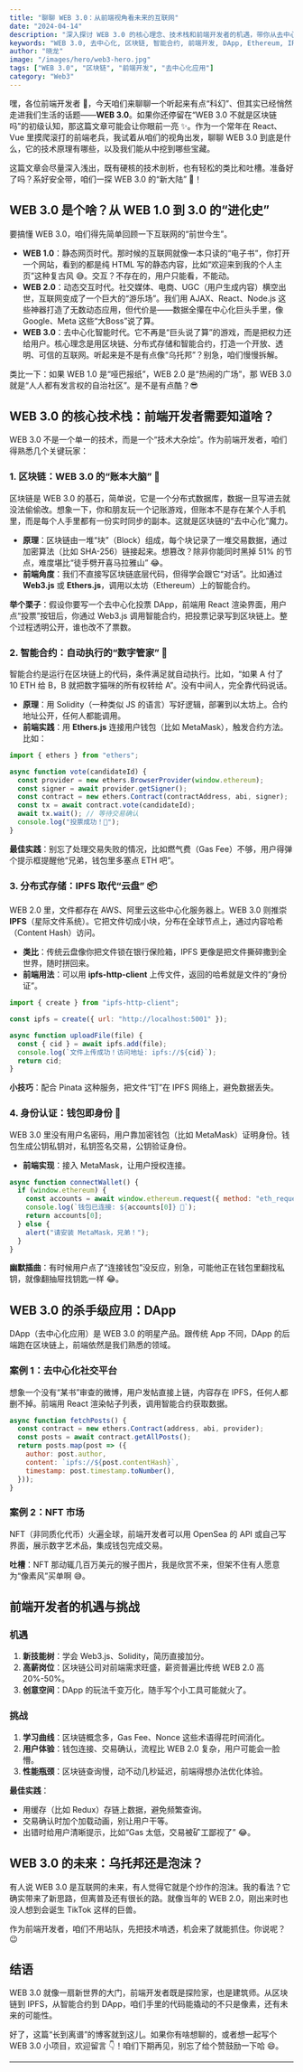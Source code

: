 ```yaml
---
title: "聊聊 WEB 3.0：从前端视角看未来的互联网"
date: "2024-04-14"
description: "深入探讨 WEB 3.0 的核心理念、技术栈和前端开发者的机遇，带你从去中心化到智能合约一网打尽。"
keywords: "WEB 3.0, 去中心化, 区块链, 智能合约, 前端开发, DApp, Ethereum, IPFS, Web3.js"
author: "晓龙"
image: "/images/hero/web3-hero.jpg"
tags: ["WEB 3.0", "区块链", "前端开发", "去中心化应用"]
category: "Web3"
---
```


嘿，各位前端开发者 👋，今天咱们来聊聊一个听起来有点“科幻”、但其实已经悄然走进我们生活的话题——**WEB 3.0**。如果你还停留在“WEB 3.0 不就是区块链吗”的初级认知，那这篇文章可能会让你眼前一亮 ✨。作为一个常年在 React、Vue 里摸爬滚打的前端老兵，我试着从咱们的视角出发，聊聊 WEB 3.0 到底是什么，它的技术原理有哪些，以及我们能从中挖到哪些宝藏。

这篇文章会尽量深入浅出，既有硬核的技术剖析，也有轻松的类比和吐槽。准备好了吗？系好安全带，咱们一探 WEB 3.0 的“新大陆” 🚀！

## WEB 3.0 是个啥？从 WEB 1.0 到 3.0 的“进化史”

要搞懂 WEB 3.0，咱们得先简单回顾一下互联网的“前世今生”。

- **WEB 1.0**：静态网页时代。那时候的互联网就像一本只读的“电子书”，你打开一个网站，看到的都是纯 HTML 写的静态内容，比如“欢迎来到我的个人主页”这种复古风 😅。交互？不存在的，用户只能看，不能动。
- **WEB 2.0**：动态交互时代。社交媒体、电商、UGC（用户生成内容）横空出世，互联网变成了一个巨大的“游乐场”。我们用 AJAX、React、Node.js 这些神器打造了无数动态应用，但代价是——数据全攥在中心化巨头手里，像 Google、Meta 这些“大Boss”说了算。
- **WEB 3.0**：去中心化智能时代。它不再是“巨头说了算”的游戏，而是把权力还给用户。核心理念是用区块链、分布式存储和智能合约，打造一个开放、透明、可信的互联网。听起来是不是有点像“乌托邦”？别急，咱们慢慢拆解。

类比一下：如果 WEB 1.0 是“哑巴报纸”，WEB 2.0 是“热闹的广场”，那 WEB 3.0 就是“人人都有发言权的自治社区”。是不是有点酷？😎

## WEB 3.0 的核心技术栈：前端开发者需要知道啥？

WEB 3.0 不是一个单一的技术，而是一个“技术大杂烩”。作为前端开发者，咱们得熟悉几个关键玩家：

### 1. 区块链：WEB 3.0 的“账本大脑” 🧠

区块链是 WEB 3.0 的基石，简单说，它是一个分布式数据库，数据一旦写进去就没法偷偷改。想象一下，你和朋友玩一个记账游戏，但账本不是存在某个人手机里，而是每个人手里都有一份实时同步的副本。这就是区块链的“去中心化”魔力。

- **原理**：区块链由一堆“块”（Block）组成，每个块记录了一堆交易数据，通过加密算法（比如 SHA-256）链接起来。想篡改？除非你能同时黑掉 51% 的节点，难度堪比“徒手劈开喜马拉雅山” 😂。
- **前端角度**：我们不直接写区块链底层代码，但得学会跟它“对话”。比如通过 **Web3.js** 或 **Ethers.js**，调用以太坊（Ethereum）上的智能合约。

**举个栗子**：假设你要写一个去中心化投票 DApp，前端用 React 渲染界面，用户点“投票”按钮后，你通过 Web3.js 调用智能合约，把投票记录写到区块链上。整个过程透明公开，谁也改不了票数。

### 2. 智能合约：自动执行的“数字管家” 🤖

智能合约是运行在区块链上的代码，条件满足就自动执行。比如，“如果 A 付了 10 ETH 给 B，B 就把数字猫咪的所有权转给 A”。没有中间人，完全靠代码说话。

- **原理**：用 Solidity（一种类似 JS 的语言）写好逻辑，部署到以太坊上。合约地址公开，任何人都能调用。
- **前端实践**：用 **Ethers.js** 连接用户钱包（比如 MetaMask），触发合约方法。比如：

```javascript
import { ethers } from "ethers";

async function vote(candidateId) {
  const provider = new ethers.BrowserProvider(window.ethereum);
  const signer = await provider.getSigner();
  const contract = new ethers.Contract(contractAddress, abi, signer);
  const tx = await contract.vote(candidateId);
  await tx.wait(); // 等待交易确认
  console.log("投票成功！🎉");
}
```

**最佳实践**：别忘了处理交易失败的情况，比如燃气费（Gas Fee）不够，用户得弹个提示框提醒他“兄弟，钱包里多塞点 ETH 吧”。

### 3. 分布式存储：IPFS 取代“云盘” 📦

WEB 2.0 里，文件都存在 AWS、阿里云这些中心化服务器上。WEB 3.0 则推崇 **IPFS**（星际文件系统）。它把文件切成小块，分布在全球节点上，通过内容哈希（Content Hash）访问。

- **类比**：传统云盘像你把文件锁在银行保险箱，IPFS 更像是把文件撕碎撒到全世界，随时拼回来。
- **前端用法**：可以用 **ipfs-http-client** 上传文件，返回的哈希就是文件的“身份证”。

```javascript
import { create } from "ipfs-http-client";

const ipfs = create({ url: "http://localhost:5001" });

async function uploadFile(file) {
  const { cid } = await ipfs.add(file);
  console.log(`文件上传成功！访问地址: ipfs://${cid}`);
  return cid;
}
```

**小技巧**：配合 Pinata 这种服务，把文件“钉”在 IPFS 网络上，避免数据丢失。

### 4. 身份认证：钱包即身份 🪪

WEB 3.0 里没有用户名密码，用户靠加密钱包（比如 MetaMask）证明身份。钱包生成公钥私钥对，私钥签名交易，公钥验证身份。

- **前端实现**：接入 MetaMask，让用户授权连接。

```javascript
async function connectWallet() {
  if (window.ethereum) {
    const accounts = await window.ethereum.request({ method: "eth_requestAccounts" });
    console.log(`钱包已连接: ${accounts[0]} 🎉`);
    return accounts[0];
  } else {
    alert("请安装 MetaMask，兄弟！");
  }
}
```

**幽默插曲**：有时候用户点了“连接钱包”没反应，别急，可能他正在钱包里翻找私钥，就像翻抽屉找钥匙一样 😂。

## WEB 3.0 的杀手级应用：DApp

DApp（去中心化应用）是 WEB 3.0 的明星产品。跟传统 App 不同，DApp 的后端跑在区块链上，前端依然是我们熟悉的领域。

### 案例 1：去中心化社交平台

想象一个没有“某书”审查的微博，用户发帖直接上链，内容存在 IPFS，任何人都删不掉。前端用 React 渲染帖子列表，调用智能合约获取数据。

```javascript
async function fetchPosts() {
  const contract = new ethers.Contract(address, abi, provider);
  const posts = await contract.getAllPosts();
  return posts.map(post => ({
    author: post.author,
    content: `ipfs://${post.contentHash}`,
    timestamp: post.timestamp.toNumber(),
  }));
}
```

### 案例 2：NFT 市场

NFT（非同质化代币）火遍全球，前端开发者可以用 OpenSea 的 API 或自己写界面，展示数字艺术品，集成钱包完成交易。

**吐槽**：NFT 那动辄几百万美元的猴子图片，我是欣赏不来，但架不住有人愿意为“像素风”买单啊 😅。

## 前端开发者的机遇与挑战

### 机遇

1. **新技能树**：学会 Web3.js、Solidity，简历直接加分。
2. **高薪岗位**：区块链公司对前端需求旺盛，薪资普遍比传统 WEB 2.0 高 20%-50%。
3. **创意空间**：DApp 的玩法千变万化，随手写个小工具可能就火了。

### 挑战

1. **学习曲线**：区块链概念多，Gas Fee、Nonce 这些术语得花时间消化。
2. **用户体验**：钱包连接、交易确认，流程比 WEB 2.0 复杂，用户可能会一脸懵。
3. **性能瓶颈**：区块链查询慢，动不动几秒延迟，前端得想办法优化体验。

**最佳实践**：
- 用缓存（比如 Redux）存链上数据，避免频繁查询。
- 交易确认时加个加载动画，别让用户干等。
- 出错时给用户清晰提示，比如“Gas 太低，交易被矿工鄙视了” 😂。

## WEB 3.0 的未来：乌托邦还是泡沫？

有人说 WEB 3.0 是互联网的未来，有人觉得它就是个炒作的泡沫。我的看法？它确实带来了新思路，但离普及还有很长的路。就像当年的 WEB 2.0，刚出来时也没人想到会诞生 TikTok 这样的巨兽。

作为前端开发者，咱们不用站队，先把技术啃透，机会来了就能抓住。你说呢？😉

## 结语

WEB 3.0 就像一扇新世界的大门，前端开发者既是探险家，也是建筑师。从区块链到 IPFS，从智能合约到 DApp，咱们手里的代码能撬动的不只是像素，还有未来的可能性。

好了，这篇“长到离谱”的博客就到这儿。如果你有啥想聊的，或者想一起写个 WEB 3.0 小项目，欢迎留言 👇！咱们下期再见，别忘了给个赞鼓励一下哈 😄。

---